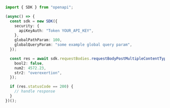 ```typescript showLineNumbers copy filename="Request Body Post Multiple Content Types Split Multipart usage example"
import { SDK } from "openapi";

(async() => {
  const sdk = new SDK({
    security: {
      apiKeyAuth: "Token YOUR_API_KEY",
    },
    globalPathParam: 100,
    globalQueryParam: "some example global query param",
  });

  const res = await sdk.requestBodies.requestBodyPostMultipleContentTypesSplitMultipart({
    bool2: false,
    num2: 4572.23,
    str2: "overexertion",
  });

  if (res.statusCode == 200) {
    // handle response
  }
})();
```
